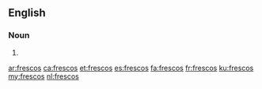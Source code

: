==English==

===Noun===
{{head|en|plural}}

# {{plural of|fresco|lang=en}}

[[ar:frescos]]
[[ca:frescos]]
[[et:frescos]]
[[es:frescos]]
[[fa:frescos]]
[[fr:frescos]]
[[ku:frescos]]
[[my:frescos]]
[[nl:frescos]]